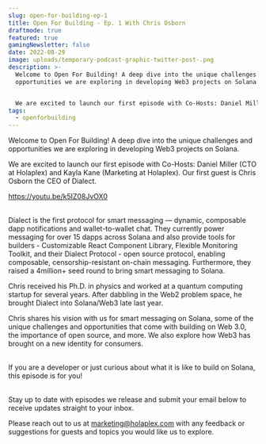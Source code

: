 ```yaml
---
slug: open-for-building-ep-1
title: Open For Building - Ep. 1 With Chris Osborn
draftmode: true
featured: true
gamingNewsletter: false
date: 2022-08-29
image: uploads/temporary-podcast-graphic-twitter-post-.png
description: >-
  Welcome to Open For Building! A deep dive into the unique challenges and
  opportunities we are exploring in developing Web3 projects on Solana.


  We are excited to launch our first episode with Co-Hosts: Daniel Miller (CTO at Holaplex) and Kayla Kane (Marketing at Holaplex). Our first guest is Chris Osborn the CEO of Dialect
tags:
  - openforbuilding
---
```

Welcome to Open For Building! A deep dive into the unique challenges and opportunities we are exploring in developing Web3 projects on Solana.

We are excited to launch our first episode with Co-Hosts: Daniel Miller (CTO at Holaplex) and Kayla Kane (Marketing at Holaplex). Our first guest is Chris Osborn the CEO of Dialect.

https://youtu.be/k5IZ08JvOX0

\
Dialect is the first protocol for smart messaging — dynamic, composable dapp notifications and wallet-to-wallet chat. They currently power messaging for over 15 dapps across Solana and also provide tools for builders - Customizable React Component Library, Flexible Monitoring Toolkit, and their Dialect Protocol - open source protocol, enabling composable, censorship-resistant on-chain messaging. Furthermore, they raised a 4million+ seed round to bring smart messaging to Solana.



Chris received his Ph.D. in physics and worked at a quantum computing startup for several years. After dabbling in the Web2 problem space, he brought Dialect into Solana/Web3 late last year.

Chris shares his vision with us for smart messaging on Solana, some of the unique challenges and opportunities that come with building on Web 3.0, the importance of open source, and more. We also explore how Web3 has brought on a new identity for consumers. ‏

\
If you are a developer or just curious about what it is like to build on Solana, this episode is for you!

\
Stay up to date with episodes we release and submit your email below to receive updates straight to your inbox.



Please reach out to us at marketing@holaplex.com with any feedback or suggestions for guests and topics you would like us to explore.
